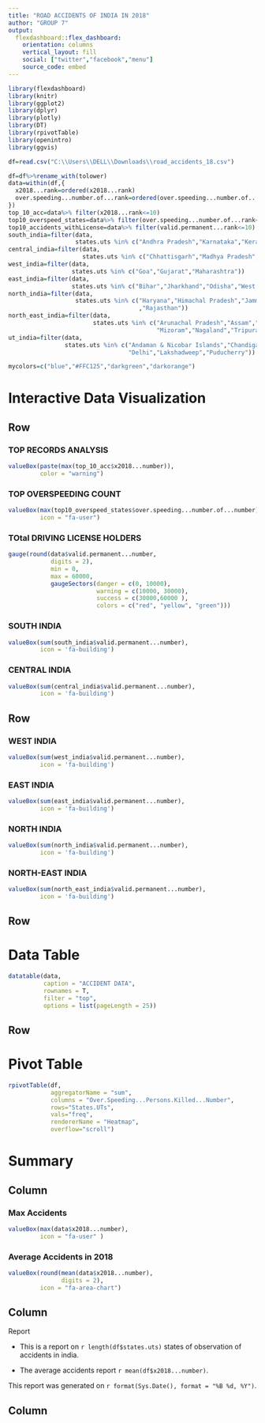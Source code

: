 ---
title: "ROAD ACCIDENTS OF INDIA IN 2018"
author: "GROUP 7"
output: 
  flexdashboard::flex_dashboard:
    orientation: columns
    vertical_layout: fill
    social: ["twitter","facebook","menu"]
    source_code: embed
---

```{r setup, include=FALSE}
library(flexdashboard)
library(knitr)
library(ggplot2)
library(dplyr)
library(plotly)
library(DT)
library(rpivotTable)
library(openintro)
library(ggvis)
```
```{r}
df=read.csv("C:\\Users\\DELL\\Downloads\\road_accidents_18.csv")
```

```{r}
df=df%>%rename_with(tolower)
data=within(df,{
  x2018...rank=ordered(x2018...rank)
  over.speeding...number.of...rank=ordered(over.speeding...number.of...rank)
})
top_10_acc=data%>% filter(x2018...rank<=10) 
top10_overspeed_states=data%>% filter(over.speeding...number.of...rank<=10) 
top10_accidents_withLicense=data%>% filter(valid.permanent...rank<=10)
south_india=filter(data,
                   states.uts %in% c("Andhra Pradesh","Karnataka","Kerala","Tamil Nadu","Telangana"))
central_india=filter(data,
                     states.uts %in% c("Chhattisgarh","Madhya Pradesh","Uttarakhand","Uttar Pradesh"))
west_india=filter(data,
                  states.uts %in% c("Goa","Gujarat","Maharashtra"))
east_india=filter(data,
                  states.uts %in% c("Bihar","Jharkhand","Odisha","West Bengal"))
north_india=filter(data,
                   states.uts %in% c("Haryana","Himachal Pradesh","Jammu & Kashmir","Punjab"
                                     ,"Rajasthan"))
north_east_india=filter(data,
                        states.uts %in% c("Arunachal Pradesh","Assam","Manipur","Meghalaya",
                                          "Mizoram","Nagaland","Tripura","Sikkim"))
ut_india=filter(data,
                states.uts %in% c("Andaman & Nicobar Islands","Chandigarh","Dadra & Nagar Haveli","Dadra & Nagar Haveli",
                                  "Delhi","Lakshadweep","Puducherry"))
```

```{r}
mycolors=c("blue","#FFC125","darkgreen","darkorange")
```

Interactive Data Visualization
=====================================

Row
-------------------------------------

### TOP RECORDS ANALYSIS

```{r}
valueBox(paste(max(top_10_acc$x2018...number)),
         color = "warning")
```

### TOP OVERSPEEDING COUNT

```{r}
valueBox(max(top10_overspeed_states$over.speeding...number.of...number),
         icon = "fa-user")
```

### TOtal DRIVING LICENSE HOLDERS

```{r}
gauge(round(data$valid.permanent...number,
            digits = 2),
            min = 0,
            max = 60000,
            gaugeSectors(danger = c(0, 10000),
                         warning = c(10000, 30000),
                         success = c(30000,60000 ),
                         colors = c("red", "yellow", "green")))
```

### SOUTH INDIA
```{r}
valueBox(sum(south_india$valid.permanent...number),
         icon = 'fa-building')
```

### CENTRAL INDIA
```{r}
valueBox(sum(central_india$valid.permanent...number),
         icon = 'fa-building')
```

Row
-------------------
### WEST INDIA
```{r}
valueBox(sum(west_india$valid.permanent...number),
         icon = 'fa-building')
```

### EAST INDIA
```{r}
valueBox(sum(east_india$valid.permanent...number),
         icon = 'fa-building')
```

### NORTH INDIA
```{r}
valueBox(sum(north_india$valid.permanent...number),
         icon = 'fa-building')
```

### NORTH-EAST INDIA
```{r}
valueBox(sum(north_east_india$valid.permanent...number),
         icon = 'fa-building')
```

Row
-------------------------------

Data Table
========================================

```{r}
datatable(data,
          caption = "ACCIDENT DATA",
          rownames = T,
          filter = "top",
          options = list(pageLength = 25))

```

Row
----------------------------------

Pivot Table
=========================================

```{r}
rpivotTable(df,
            aggregatorName = "sum",
            columns = "Over.Speeding...Persons.Killed...Number",
            rows="States.UTs",
            vals="freq",
            rendererName = "Heatmap",
            overflow="scroll")

```

Summary {data-orientation=columns} 
===========================================

Column 
-----------------------------------

### Max Accidents

```{r}
valueBox(max(data$x2018...number),
         icon = "fa-user" )
```

### Average Accidents in 2018
```{r}
valueBox(round(mean(data$x2018...number),
               digits = 2),
         icon = "fa-area-chart")
```

Column
---------------------------


Report

* This is a report on `r length(df$states.uts)` states of observation of accidents in india.

* The average accidents report `r mean(df$x2018...number)`.

This report was generated on `r format(Sys.Date(), format = "%B %d, %Y")`.

Column
---------------------------


